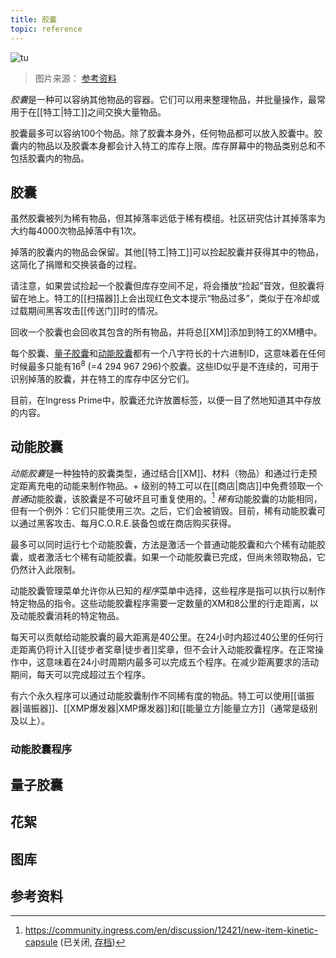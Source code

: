 ```yaml
---
title: 胶囊
topic: reference
---
```



![tu](./assets/capsule.png)

> 图片来源： [参考资料](#参考资料)

*胶囊*是一种可以容纳其他物品的容器。它们可以用来整理物品，并批量操作，最常用于在[[特工|特工]]之间交换大量物品。

胶囊最多可以容纳100个物品。除了胶囊本身外，任何物品都可以放入胶囊中。胶囊内的物品以及胶囊本身都会计入特工的库存上限。库存屏幕中的物品类别总和不包括胶囊内的物品。

## 胶囊

虽然胶囊被列为稀有物品，但其掉落率远低于稀有模组。社区研究估计其掉落率为大约每4000次物品掉落中有1次。

掉落的胶囊内的物品会保留。其他[[特工|特工]]可以捡起胶囊并获得其中的物品，这简化了捐赠和交换装备的过程。

请注意，如果尝试捡起一个胶囊但库存空间不足，将会播放“捡起”音效，但胶囊将留在地上。特工的[[扫描器]]上会出现红色文本提示“物品过多”，类似于在冷却或过载期间黑客攻击[[传送门]]时的情况。

回收一个胶囊也会回收其包含的所有物品，并将总[[XM]]添加到特工的XM槽中。

每个胶囊、[量子胶囊](#quantum-capsule)和[动能胶囊](#kinetic-capsule)都有一个八字符长的十六进制ID，这意味着在任何时候最多只能有16<sup>8</sup> (=4 294 967 296)个胶囊。这些ID似乎是不连续的，可用于识别掉落的胶囊，并在特工的库存中区分它们。

目前，在Ingress Prime中，胶囊还允许放置标签，以便一目了然地知道其中存放的内容。

## 动能胶囊

*动能胶囊*是一种独特的胶囊类型，通过结合[[XM]]、材料（物品）和通过行走预定距离充电的动能来制作物品。<IWLevel l={4}/>+ 级别的特工可以在[[商店|商店]]中免费领取一个*普通*动能胶囊，该胶囊是不可破坏且可重复使用的。[^kinetic-claim-free] *稀有*动能胶囊的功能相同，但有一个例外：它们只能使用三次。之后，它们会被销毁。目前，稀有动能胶囊可以通过黑客攻击、每月C.O.R.E.装备包或在商店购买获得。

最多可以同时运行七个动能胶囊，方法是激活一个普通动能胶囊和六个稀有动能胶囊，或者激活七个稀有动能胶囊。如果一个动能胶囊已完成，但尚未领取物品，它仍然计入此限制。

动能胶囊管理菜单允许你从已知的*程序*菜单中选择，这些程序是指可以执行以制作特定物品的指令。这些动能胶囊程序需要一定数量的XM和8公里的行走距离，以及动能胶囊消耗的特定物品。

每天可以贡献给动能胶囊的最大距离是40公里。在24小时内超过40公里的任何行走距离仍将计入[[徒步者奖章|徒步者]]奖章，但不会计入动能胶囊程序。在正常操作中，这意味着在24小时周期内最多可以完成五个程序。在减少距离要求的活动期间，每天可以完成超过五个程序。

有六个永久程序可以通过动能胶囊制作不同稀有度的物品。特工可以使用[[谐振器|谐振器]]、[[XMP爆发器|XMP爆发器]]和[[能量立方|能量立方]]（通常是<IWLevel l={4}/>级别及以上）。

### 动能胶囊程序

## 量子胶囊

## 花絮

## 图库

## 参考资料

[^kinetic-claim-free]: https://community.ingress.com/en/discussion/12421/new-item-kinetic-capsule (已关闭, [存档](https://web.archive.org/web/20240329081645/https://community.ingress.com/en/discussion/12421/new-item-kinetic-capsule/))
